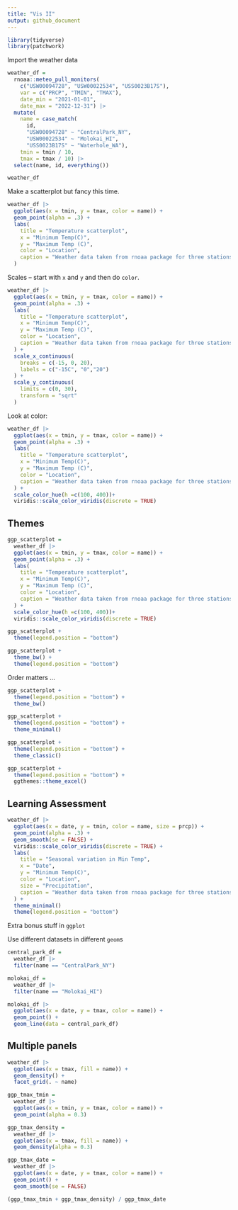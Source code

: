 ```yaml
---
title: "Vis II"
output: github_document
---
```


```r
library(tidyverse)
library(patchwork)
```

Import the weather data

```r
weather_df = 
  rnoaa::meteo_pull_monitors(
    c("USW00094728", "USW00022534", "USS0023B17S"),
    var = c("PRCP", "TMIN", "TMAX"), 
    date_min = "2021-01-01",
    date_max = "2022-12-31") |>
  mutate(
    name = case_match(
      id, 
      "USW00094728" ~ "CentralPark_NY", 
      "USW00022534" ~ "Molokai_HI",
      "USS0023B17S" ~ "Waterhole_WA"),
    tmin = tmin / 10,
    tmax = tmax / 10) |>
  select(name, id, everything())

weather_df
```


Make a scatterplot but fancy this time. 

```r
weather_df |> 
  ggplot(aes(x = tmin, y = tmax, color = name)) + 
  geom_point(alpha = .3) +
  labs(
    title = "Temperature scatterplot", 
    x = "Minimum Temp(C)",
    y = "Maximum Temp (C)",
    color = "Location",
    caption = "Weather data taken from rnoaa package for three stations."
  )
```


Scales -- start with `x` and `y` and then do `color`.

```r
weather_df |> 
  ggplot(aes(x = tmin, y = tmax, color = name)) + 
  geom_point(alpha = .3) +
  labs(
    title = "Temperature scatterplot", 
    x = "Minimum Temp(C)",
    y = "Maximum Temp (C)",
    color = "Location",
    caption = "Weather data taken from rnoaa package for three stations."
  ) + 
  scale_x_continuous(
    breaks = c(-15, 0, 20), 
    labels = c("-15C", "0","20")
  ) + 
  scale_y_continuous(
    limits = c(0, 30),
    transform = "sqrt"
  )
```


Look at color:

```r
weather_df |> 
  ggplot(aes(x = tmin, y = tmax, color = name)) + 
  geom_point(alpha = .3) +
  labs(
    title = "Temperature scatterplot", 
    x = "Minimum Temp(C)",
    y = "Maximum Temp (C)",
    color = "Location",
    caption = "Weather data taken from rnoaa package for three stations."
  ) +
  scale_color_hue(h =c(100, 400))+
  viridis::scale_color_viridis(discrete = TRUE)
```



## Themes 

```r
ggp_scatterplot = 
  weather_df |> 
  ggplot(aes(x = tmin, y = tmax, color = name)) + 
  geom_point(alpha = .3) +
  labs(
    title = "Temperature scatterplot", 
    x = "Minimum Temp(C)",
    y = "Maximum Temp (C)",
    color = "Location",
    caption = "Weather data taken from rnoaa package for three stations."
  ) +
  scale_color_hue(h =c(100, 400))+
  viridis::scale_color_viridis(discrete = TRUE)
```

```r
ggp_scatterplot +
  theme(legend.position = "bottom")
```

```r
ggp_scatterplot + 
  theme_bw() +
  theme(legend.position = "bottom")
```

Order matters ...

```r
ggp_scatterplot + 
  theme(legend.position = "bottom") +
  theme_bw()
```


```r
ggp_scatterplot + 
  theme(legend.position = "bottom") +
  theme_minimal()
```

```r
ggp_scatterplot + 
  theme(legend.position = "bottom") +
  theme_classic()
```

```r
ggp_scatterplot + 
  theme(legend.position = "bottom") +
  ggthemes::theme_excel()
```


## Learning Assessment 

```r
weather_df |> 
  ggplot(aes(x = date, y = tmin, color = name, size = prcp)) + 
  geom_point(alpha = .3) +
  geom_smooth(se = FALSE) + 
  viridis::scale_color_viridis(discrete = TRUE) +
  labs(
    title = "Seasonal variation in Min Temp", 
    x = "Date",
    y = "Minimum Temp(C)",
    color = "Location",
    size = "Precipitation",
    caption = "Weather data taken from rnoaa package for three stations."
  ) +
  theme_minimal()
  theme(legend.position = "bottom")
```



Extra bonus stuff in `ggplot`

Use different datasets in different `geom`s

```r
central_park_df = 
  weather_df |>
  filter(name == "CentralPark_NY")

molokai_df = 
  weather_df |>
  filter(name == "Molokai_HI")

molokai_df |>
  ggplot(aes(x = date, y = tmax, color = name)) + 
  geom_point() +
  geom_line(data = central_park_df)
```




## Multiple panels 

```r
weather_df |>
  ggplot(aes(x = tmax, fill = name)) + 
  geom_density() + 
  facet_grid(. ~ name)
```


```r
ggp_tmax_tmin = 
  weather_df |>
  ggplot(aes(x = tmin, y = tmax, color = name)) + 
  geom_point(alpha = 0.3)

ggp_tmax_density = 
  weather_df |>
  ggplot(aes(x = tmax, fill = name)) + 
  geom_density(alpha = 0.3)

ggp_tmax_date = 
  weather_df |>
  ggplot(aes(x = date, y = tmax, color = name)) + 
  geom_point() + 
  geom_smooth(se = FALSE)

(ggp_tmax_tmin + ggp_tmax_density) / ggp_tmax_date
```


